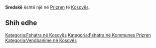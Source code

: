 {{Fshat në 
 | Emri                = Sredskë
 | EmriAlt                = 
 | NAME_SHORT_FORM=      
 | NAME_GENERIC=      
 | NAME_SORT_NAME_RO=      SREDSKE
 | FULL_NAME_RO = Sredskë
 | FULL_NAME_ND_RO=Sredske
 | SORT_NAME_RG=SREDSKE
 | FULL_NAME_RG=Sredskë
 | FULL_NAME_ND_RG=Sredske
 | SRP_NAME_SHORT_FORM=      
 | SRP_NAME_GENERIC=      
 | SRP_NAME_SORT_NAME_RO=      
 | SRP_FULL_NAME_RO = 
 | SRP_FULL_NAME_ND_RO=
 | SRP_SORT_NAME_RG=
 | SRP_FULL_NAME_RG=
 | SRP_FULL_NAME_ND_RG=
 | Emri (Rasa dhanore) = 
 | Figura              = 
 | Shteti              = Kosovo
 | Komuna              = Prizren
 | Kodi postar         = 
 | Sipërfaqja          = 

 | Popullsia           = 

 | Regj. i popullsisë  = 
 | Dend. e popullsisë  = 
 | Faqja zyrtare       = 
 <!--- Koordinatat ----> 
 | Gjerësia            = 42.173333
 | Gjatësia            = 20.856667
 | Lartësia            = 
}}
'''Sredskë''' është një [[]] në [[Prizren]] të [[Kosovës]].

<!-- == Gjeografia == -->
<!-- == Historia == -->
<!-- == Demografia == -->
== Shih edhe ==
{{Komuna Prizren}}
{{Kosovo-Administrata-Cung}}

[[Kategoria:Fshatra në Kosovës]]
[[Kategoria:Fshatra në Kommunes Prizren]]
[[Kategoria:Vendbanime në Kosovës]]